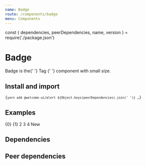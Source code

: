 ```yaml
---
name: Badge
route: /components/badge
menu: Components
---
```


const { dependencies, peerDependencies, name, version } = require('./package.json')

# Badge

<TagVersion version={version} name={name} />

<div>
  Badge is the{' '}
  <Link as={LinkDocz} to="/components/tag">
    Tag
  </Link>{' '}
  component with small size.
</div>

## Install and import

<Code language="bash">{`
  yarn add @welcome-ui/alert ${Object.keys(peerDependencies).join(' ')}
  …
`}</Code>

## Examples

<Playground>
  <Badge>{0}</Badge>
  <Badge>{1}</Badge>
  <Badge>2</Badge>
  <Badge>3</Badge>
  <Badge>4</Badge>
  <Badge variant="primary">New</Badge>
</Playground>

## Dependencies

<Dependencies dependencies={dependencies} />

## Peer dependencies

<Dependencies dependencies={peerDependencies} />
